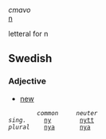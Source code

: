 ''cmavo''<br>
[[n]]

letteral for n


==Swedish==
===Adjective===
*[[new]]

         ''common''     ''neuter''
 ''sing.''     [[ny]]        [[nytt]]
 ''plural''    [[nya]]       [[nya]]